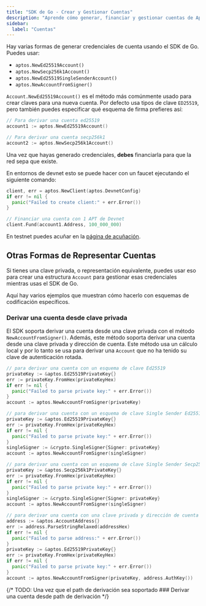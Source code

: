 ```yaml
---
title: "SDK de Go - Crear y Gestionar Cuentas"
description: "Aprende cómo generar, financiar y gestionar cuentas de Aptos usando el SDK de Go con diferentes esquemas de firma"
sidebar:
  label: "Cuentas"
---
```


Hay varias formas de generar credenciales de cuenta usando el SDK de Go. Puedes
usar:

- `aptos.NewEd25519Account()`
- `aptos.NewSecp256k1Account()`
- `aptos.NewEd25519SingleSenderAccount()`
- `aptos.NewAccountFromSigner()`

`Account.NewEd25519Account()` es el método más comúnmente usado para crear claves
para una nueva cuenta. Por defecto usa tipos de clave `ED25519`, pero también puedes especificar
qué esquema de firma prefieres así:

```go
// Para derivar una cuenta ed25519
account1 := aptos.NewEd25519Account()

// Para derivar una cuenta secp256k1
account2 := aptos.NewSecp256k1Account()
```

Una vez que hayas generado credenciales, **debes** financiarla para que la red sepa que existe.

En entornos de devnet esto se puede hacer con un faucet ejecutando el siguiente comando:

```go filename="fund.go"
client, err = aptos.NewClient(aptos.DevnetConfig)
if err != nil {
  panic("Failed to create client:" + err.Error())
}

// Financiar una cuenta con 1 APT de Devnet
client.Fund(account1.Address, 100_000_000)
```

En testnet puedes acuñar en la [página de acuñación](/network/faucet).

## Otras Formas de Representar Cuentas

Si tienes una clave privada, o representación equivalente, puedes usar eso para
crear una estructura `Account` para gestionar esas credenciales mientras usas el SDK de Go.

Aquí hay varios ejemplos que muestran cómo hacerlo con esquemas de codificación específicos.

### Derivar una cuenta desde clave privada

El SDK soporta derivar una cuenta desde una clave privada con el método `NewAccountFromSigner()`.
Además, este método soporta derivar una cuenta desde una clave privada y dirección de cuenta.
Este método usa un cálculo local y por lo tanto se usa para derivar una `Account` que no ha tenido su clave de autenticación rotada.

```go
// para derivar una cuenta con un esquema de clave Ed25519
privateKey := &aptos.Ed25519PrivateKey{}
err := privateKey.FromHex(privateKeyHex)
if err != nil {
  panic("Failed to parse private key:" + err.Error())
}
account := aptos.NewAccountFromSigner(privateKey)

// para derivar una cuenta con un esquema de clave Single Sender Ed25519
privateKey := &aptos.Ed25519PrivateKey{}
err := privateKey.FromHex(privateKeyHex)
if err != nil {
  panic("Failed to parse private key:" + err.Error())
}
singleSigner := &crypto.SingleSigner{Signer: privateKey}
account := aptos.NewAccountFromSigner(singleSigner)

// para derivar una cuenta con un esquema de clave Single Sender Secp256k1
privateKey := &aptos.Secp256k1PrivateKey{}
err := privateKey.FromHex(privateKeyHex)
if err != nil {
  panic("Failed to parse private key:" + err.Error())
}
singleSigner := &crypto.SingleSigner{Signer: privateKey}
account := aptos.NewAccountFromSigner(singleSigner)

// para derivar una cuenta con una clave privada y dirección de cuenta
address := &aptos.AccountAddress{}
err := address.ParseStringRelaxed(addressHex)
if err != nil {
  panic("Failed to parse address:" + err.Error())
}
privateKey := &aptos.Ed25519PrivateKey{}
err := privateKey.FromHex(privateKeyHex)
if err != nil {
  panic("Failed to parse private key:" + err.Error())
}
account := aptos.NewAccountFromSigner(privateKey, address.AuthKey())
```

{/* TODO: Una vez que el path de derivación sea soportado ### Derivar una cuenta desde path de derivación */}
